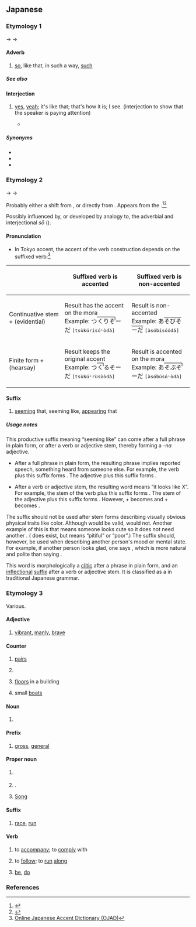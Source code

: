 {{also|ぞう|Appendix:Variations of "so"|Appendix:Variations of "sou"}}
==Japanese==

===Etymology 1===
{{phrasebook|ja}}
{{ja-kanjitab|alt=然う:rare}}
{{IPAchar|/sau/}} → {{IPAchar|/sɔː/}} → {{IPAchar|/soː/}}

====Adverb====
{{ja-pos|adverb|hhira=さう}}

# [[so]], like that, in such a way, [[such]]
#: {{ja-usex|^[[それ]] は '''そう'''。 ／ ^[[そりゃ]] '''そう''' だろ。|Well, of course.}}

=====See also=====
{{Japanese demonstratives}}

====Interjection====
{{ja-pos|interjection|hhira=さう}}

# [[yes]], [[yeah]]; it's like that; that's how it is; I see. (interjection to show that the speaker is paying attention)
#*{{quote-book|ja||{{w|Fujiko Fujio}}|{{wj|カンビュセスの籤|カンビュセスの[籤](くじ)}}||386|chapter={{lj|テレパ[椎](しい)}}|trans-chapter=Telepathinkapin|trans-title=Cambyses’s {{w|Drawing straws|Drawing}}|series={{wj|藤子・F・不二雄のSF短編|藤子不二雄 ＳＦ全短編}}|seriesvolume=1|genre=fiction|edition=2nd|location=Tokyo|publisher={{w|Chuokoron-Shinsha|Chuokoronsha}}|date=Mar 20 1987|origdate=Feb 20 1987|volume=1|section={{lj|第二章}}|isbn=4-12-001549-1}}
#*: {{ja-usex|おれたちや[[親%友]]だな！'''そう'''だな<br>'''そう'''だ　'''そう'''だ|^おれ-たち や しん%ゆう だ な！'''^そう''' だ な <br> '''^そう''' だ　'''^そう''' だ|We are bosom buddies! '''Yes''', we are. <br> '''Yes''', we are. '''Yes''', we are.}}

=====Synonyms=====
* {{ja-r|はい}}
* {{ja-r|その通り|その とおり}}
* {{ja-r|うん}}

===Etymology 2===
{{IPAchar|/sau/}} → {{IPAchar|/sɔː/}} → {{IPAchar|/soː/}}

Probably either a shift from {{m|ja|様|tr=sama}}, or directly from {{m|ja|相|tr=sō}}.  Appears from the {{w|Muromachi period}}.<ref name="KDJ">{{R:Kokugo Dai Jiten}}</ref><ref name="DJR">{{R:Daijirin}}</ref>

Possibly influenced by, or developed by analogy to, the adverbial and interjectional ''sō'' ({{m|ja|然う}}).

====Pronunciation====
{{ja-pron}}
* In Tokyo accent, the accent of the verb construction depends on the suffixed verb:<ref>[http://www.gavo.t.u-tokyo.ac.jp/ojad/kouzokugo Online Japanese Accent Dictionary (OJAD)]</ref>
{| class=wikitable
! !! Suffixed verb is accented !! Suffixed verb is non-accented
|-
! Continuative stem + {{ja-r|そう}} (evidential)
| Result has the accent on the {{ja-r|そ}} mora<br>Example: <span lang="ja" class="Jpan">つ<span style="border-top:1px solid black;position:relative;padding:1px;">くりそ<span style="position:absolute;top:0;bottom:67%;right:0%;border-right:1px solid black;">&#8203;</span></span>ーだ</span> <span class="Latn"><samp>[tsùkúrísóꜜòdà]</samp></span>
| Result is non-accented<br>Example: <span lang="ja" class="Jpan">あ<span style="border-top:1px solid black">そびそーだ</span></span> <span class="Latn"><samp>[àsóbísóódá]</samp></span>
|-
! Finite form + {{ja-r|そう}} (hearsay)
| Result keeps the original accent<br>Example: <span lang="ja" class="Jpan">つ<span style="border-top:1px solid black;position:relative;padding:1px;">く<span style="position:absolute;top:0;bottom:67%;right:0%;border-right:1px solid black;">&#8203;</span></span>るそーだ</span> <span class="Latn"><samp>[tsùkúꜜrùsòòdà]</samp></span>
| Result is accented on the {{ja-r|そ}} mora<br>Example: <span lang="ja" class="Jpan">あ<span style="border-top:1px solid black;position:relative;padding:1px;">そぶそ<span style="position:absolute;top:0;bottom:67%;right:0%;border-right:1px solid black;">&#8203;</span></span>ーだ</span> <span class="Latn"><samp>[àsóbúsóꜜòdà]</samp></span>
|}

====Suffix====
{{ja-pos|suffix}}

# [[seem]]ing that, seeming like, [[appear]]ing that

=====Usage notes=====
This productive suffix meaning “seeming like” can come after a full phrase in plain form, or after a verb or adjective stem, thereby forming a ''-na'' adjective.

* After a full phrase in plain form, the resulting phrase implies reported speech, something heard from someone else. For example, the verb {{m|ja|降る|tr=furu|t=to fall from the sky}} plus this suffix forms {{m|ja||降る'''そう'''|tr=furu '''sō'''|t='''I've heard that''' it will rain” or “'''someone told me that''' it will rain}}. The adjective {{m|ja|美味しい|tr=oishii|t=delicious}} plus this suffix forms {{m|ja||美味しい'''そう'''|tr=oishii '''sō'''|t='''I've heard that''' it's delicious}}.

* After a verb or adjective stem, the resulting word means “it looks like X”. For example, the stem {{m|ja||降り|tr=furi-}} of the verb {{m|ja|降る|tr=furu|t=to fall from the sky}} plus this suffix forms {{m|ja||降り'''そう'''|tr=furi'''sō'''|t=it '''looks''' like it will rain}}. The stem {{m|ja||美味し|tr=oishi-}} of the adjective {{m|ja|美味しい|tr=oishii|t=delicious}} plus this suffix forms {{m|ja||美味し'''そう'''|tr=oishi'''sō'''|t='''looks''' delicious}}. However, {{m|ja|良い|いい|tr=ii}} + {{m|ja||そう}} becomes {{m|ja|よさそう|tr=yosasō}} and {{m|ja|ない|tr=nai}} + {{m|ja||そう}} becomes {{m|ja|なさそう|tr=nasasō}}.

The suffix should not be used after stem forms describing visually obvious physical traits like color. Although {{m|ja||赤い'''そう'''|tr=akai '''sō'''|t='''I've heard that''' it's red}} would be valid, {{m|ja||*赤'''そう'''|tr=aka'''sō'''|t=it '''seems''' red}} would not. Another example of this is that {{m|ja|可愛い|tr=kawaii}} means someone looks cute so it does not need another {{m|ja||そう}}. ({{m|ja|かわいそう|tr=kawaisō}} does exist, but means “pitiful” or “poor”.) The suffix should, however, be used when describing another person's mood or mental state. For example, if another person looks glad, one says {{m|ja||嬉し'''そう'''|tr=ureshi'''sō'''|t=you '''seem''' glad}}, which is more natural and polite than saying {{m|ja|嬉しい|tr=ureshii|t=you are glad}}.

This word is morphologically a [[clitic]] after a phrase in plain form, and an [[inflectional]] [[suffix]] after a verb or adjective stem. It is classified as a {{m|ja|助動詞|tr=jodōshi|t=auxiliary verb}} in traditional Japanese grammar.

===Etymology 3===
Various.

====Adjective====
{{ja-adj|infl=na}}

# {{ja-def|壮}} [[vibrant]], [[manly]], [[brave]]

====Counter====
{{ja-pos|counter}}

# {{ja-def|双}} [[pair]]s
# {{ja-def|壮}}
# {{ja-def|層}} [[floor]]s in a building
# {{ja-def|艘}} small [[boat]]s

====Noun====
{{ja-noun}}

# {{ja-see|双|壮|宗|奏|相|草|荘|庄|曹|喪|惣|葬|装|僧|想|層|争|箏|甑|騒|左右|疎雨|疏雨}}

====Prefix====
{{ja-pos|prefix}}

# {{ja-def|総}} [[gross]], [[general]]

====Proper noun====
{{ja-pos|proper}}

# {{ja-def|壮}} {{given name|ja|male}}
# {{ja-def|宗}} {{surname|ja}}.
# {{ja-def|宋}} [[Song]]

====Suffix====
{{ja-pos|suffix}}

# {{ja-def|走}} [[race]], [[run]]

====Verb====
{{ja-verb}}

# {{ja-def|添う|副う}} to [[accompany]]; to [[comply]] with
# {{ja-def|沿う}} to [[follow]]; to [[run]] [[along]]
# {{ja-def|候}} {{q|[[auxiliary]]}} [[be]], [[do]]

===References===
<references/>